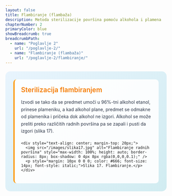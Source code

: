 ```yaml
---
layout: false
title: Flambiranje (flambaža)
description: Metoda sterilizacije površina pomoću alkohola i plamena
chapterNumber: 2
primaryColor: blue
showBreadcrumb: true
breadcrumbPath:
  - name: "Poglavlje 2"
    url: "/poglavlje-2/"
  - name: "Flambiranje (flambaža)"
    url: "/poglavlje-2/flambiranje/"
---
```



<div style="background: linear-gradient(135deg, #e8f4fd 0%, #d1ecf1 100%); border-radius: 15px; padding: 25px; margin: 20px 0;">
  
  <div style="background: rgba(255,255,255,0.9); padding: 20px; border-radius: 10px; border-left: 4px solid #ff9800;">
    <div style="display: flex; align-items: center; margin-bottom: 15px;">
      <h3 style="margin: 0; color: #f57c00; font-size: 1.3rem; font-weight: 600;">Sterilizacija flambiranjem</h3>
    </div>
    <p style="margin: 0 0 20px 0; color: #2d3748; line-height: 1.6;">
      Izvodi se tako da se predmet umoči u 96%-tni alkohol etanol, prinese plameniku, a kad alkohol plane, predmet se odmakne od plamenika i pričeka dok alkohol ne izgori. Alkohol se može preliti preko različitih radnih površina pa se zapali i pusti da izgori (slika 17).
    </p>
    
    <div style="text-align: center; margin-top: 20px;">
      <img src="/images/slika17.jpg" alt="Flambiranje radnih površina" style="max-width: 100%; height: auto; border-radius: 8px; box-shadow: 0 4px 8px rgba(0,0,0,0.1);" />
      <p style="margin: 10px 0 0 0; color: #666; font-size: 14px; font-style: italic;">Slika 17. Flambiranje.</p>
    </div>
  </div>

</div>